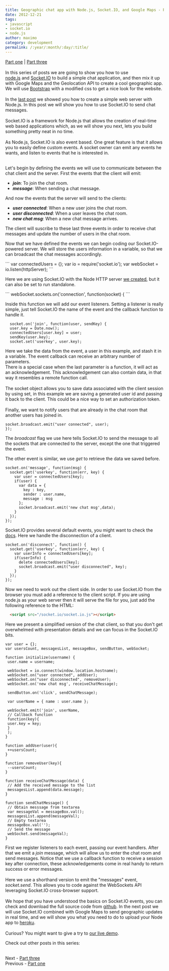 ```yaml
---
title: Geographic chat app with Node.js, Socket.IO, and Google Maps - Part two
date: 2012-12-21
tags:
- javascript
- socket.io
- node.js
author: maximo
category: development
permalink: /:year/:month/:day/:title/
---
```

<span>
  <a href="/2012/11/06/geographic-chat-app-with-nodejs/">Part one</a> | <a href="/2013/01/29/geographic-chat-app-with-nodejs-part3/">Part three</a>
</span>
<br />
<br />In this series of posts we are going to show you how to use <a href="https://nodejs.org/">node.js</a>&nbsp;and&nbsp;<a href="http://socket.io/">Socket.IO</a>&nbsp;to build a simple chat application, and then mix it up with Google Maps and the Geolocation
API to create a cool geographic app. We will use&nbsp;<a href="https://twitter.github.com/bootstrap/">Bootstrap</a>&nbsp;with a modified css&nbsp;to get a nice look for the website.
<br />
<br />In the <a href="/2012/11/06/geographic-chat-app-with-nodejs/">last post</a> we showed you how to create a simple web server with Node.js. In this post we will show you how to use Socket.IO to send chat messages.
<br />
<br />Socket.IO is a framework for Node.js that allows the creation of real-time web based applications which, as we will show you next, lets you build something pretty neat in no time.
<br />
<br />As Node.js, Socket.IO is also event based. One great feature is that it allows you to easily define custom events. A socket owner can emit any events he wants, and listen to events that he is interested in.
<br />
<br />
<p>Let's begin by defining the events we will use to communicate between the chat client and the server. First the events that the client will emit:
</p>
<ul>
  <li><b><i>join</i></b>: To join the chat room.</li>
  <li><b><i>message</i></b>: When sending a chat message.</li>
</ul>

<p>And now the events that the server will send to the clients:</p>
<ul>
  <li><b><i>user connected</i></b>: When a new user joins the chat room.</li>
  <li><b><i>user disconnected</i></b>: When a user leaves the chat room.</li>
  <li><b><i>new chat msg</i></b>: When a new chat message arrives.</li>
</ul>
<p>
  The client will suscribe to these last three events in order to receive chat messages and update the number of users in the chat room.
</p>

<p>
  Now that we have defined the events we can begin coding our Socket.IO-powered server. We will store the users information in a variable, so that we can broadcast the chat messages&nbsp;accordingly.
</p>
```
var connectedUsers = {};
var io = require('socket.io');
var webSocket = io.listen(httpServer);
```

<p>
Here we are using Socket.IO with the Node HTTP server <a href="/2012/11/06/geographic-chat-app-with-nodejs/">we created</a>, but it can also be set to run standalone.
</p>
```
webSocket.sockets.on('connection', function(socket) {
```

<p>
Inside this function we will add our event listeners. Setting a listener is really simple, just tell Socket.IO the name of the event and the callback function to handle it.
</p>

```
  socket.on('join', function(user, sendKey) {
  user.key = Date.now();
  connectedUsers[user.key] = user;
  sendKey(user.key);
  socket.set('userkey', user.key);
```
Here we take the data from the event, a user in this example, and stash it in a variable. The event callback can receive an arbitrary number of parameters.
<br />There is a special case when the last parameter is a function, it will act as an acknowledgement. This acknowledgement can also contain data, in that way it resembles a remote function call.
<br />
<br />The socket object allows you to save data associated with the client session by using set, in this example we are saving a generated user id and passing it back to the client. This could be a nice way to set an authorization token.
<br />
<br />Finally, we want to notify users that are already in the chat room that another users has joined in.
<br />
```
socket.broadcast.emit("user connected", user);
});
```

<p>
The <i>broadcast</i> flag we use here tells Socket.IO to send the message to all the sockets that are connected to the server, except the one that triggered the event.
</p>
<p>
  The other event is similar, we use <i>get</i> to retrieve the data we saved before.
</p>

```
socket.on('message', function(msg) {
  socket.get('userkey', function(err, key) {
    var user = connectedUsers[key];
    if(user) {
      var data = {
        key : key,
        sender : user.name,
        message : msg
      };
      socket.broadcast.emit('new chat msg',data);
    }
  });
});
```

<p>
Socket.IO provides several default events, you might want to check the <a href="https://github.com/LearnBoost/socket.io/wiki/Exposed-events">docs</a>. Here we handle the disconnection of a client.
</p>

```
socket.on('disconnect', function() {
  socket.get('userkey', function(err, key) {
    var userInfo = connectedUsers[key];
    if(userInfo) {
      delete connectedUsers[key];
      socket.broadcast.emit("user disconnected", key);
    }
  });
});
```

<p>
Now we need to work out the client side. In order to use Socket.IO from the browser you must add a reference to the client script. If you are using node.js as your web server then it will serve the file for you, just add the following reference to the
HTML:
</p>

```html
  <script src="/socket.io/socket.io.js"></script>
```

<p>
Here we present a simplified version of the chat client, so that you don't get overwhelmed with presentation details and we can focus in the Socket.IO bits.
</p>

```
var user = {};
var usersCount, messagesList, messageBox, sendButton, webSocket;

function initialize(username) {
 user.name = username;

 webSocket = io.connect(window.location.hostname);
 webSocket.on("user connected", addUser);
 webSocket.on("user disconnected", removeUser);
 webSocket.on('new chat msg', receiveChatMessage);

 sendButton.on('click', sendChatMessage);

 var userName = { name : user.name };

 webSocket.emit('join', userName,
 // Callback function
 function(key){
 user.key = key;
 }
 );
}

function addUser(user){
 ++usersCount;
}

function removeUser(key){
 --usersCount;
}

function receiveChatMessage(data) {
 // Add the received message to the list
 messagesList.append(data.message);
}

function sendChatMessage() {
 // Obtain messsage from textarea
 var messageVal = messageBox.val();
 messagesList.append(messageVal);
 // Empty textarea
 messageBox.val('');
 // Send the message
 webSocket.send(messageVal);
}

```
First we register listeners to each event, passing our event handlers. After that we emit a <i>join</i> message, which will allow us to enter the chat room and send messages. Notice that we use a callback function to receive a session key after connection,
these acknowledgements come in real handy to return success or error messages.
<br />
<br />Here we use a shorthand version to emit the "messages" event, <i>socket.send</i>. This allows you to code against the WebSockets API leveraging Socket.IO cross-browser support.
<br />
<br />We hope that you have understood the basics on Socket.IO events, you can check and download the full source code from&nbsp;<a href="https://github.com/xmartlabs/map-chat">github</a>. In the next post we will use Socket.IO combined with Google Maps to
send&nbsp;geographic updates in real time, and we will show you what you need to do to upload your Node app to <a href="https://www.heroku.com/">heroku</a>.
<br />
<br />Curious? You might want to give a try to&nbsp;<a href="https://xmart-chat.herokuapp.com/">our live demo</a>.
<br />
<p>
Check out other posts in this series:
</p>
<br />Next - <a href="/2013/01/29/geographic-chat-app-with-nodejs-part3/">Part three</a>
<br />Previous - <a href="/2012/11/06/geographic-chat-app-with-nodejs/">Part one</a>
